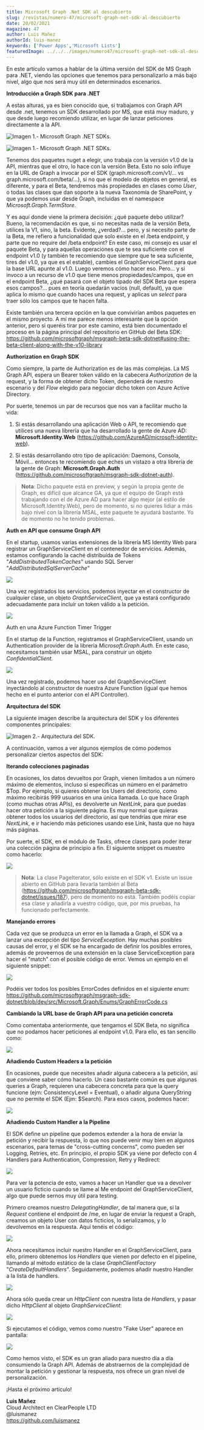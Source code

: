 ```yaml
---
title: Microsoft Graph .Net SDK al descubierto
slug: /revistas/numero-47/microsoft-graph-net-sdk-al-descubierto
date: 20/02/2021
magazine: 47
author: Luis Mañez
authorId: luis-manez
keywords: ['Power Apps','Microsoft Lists']
featuredImage: ../../../images/numero47/microsoft-graph-net-sdk-al-descubierto/image1.png
---
```







En este artículo vamos a hablar de la última versión del SDK de MS Graph
para .NET, viendo las opciones que tenemos para personalizarlo a más
bajo nivel, algo que nos será muy útil en determinados escenarios.

**Introducción a Graph SDK para .NET**

A estas alturas, ya es bien conocido que, si trabajamos con Graph API
desde .net, tenemos un SDK desarrollado por MS, que está muy maduro, y
que desde luego recomiendo utilizar, en lugar de lanzar peticiones
directamente a la API.

![**Imagen 1.- Microsoft Graph .NET SDKs.**](../../../images/numero47/microsoft-graph-net-sdk-al-descubierto/image1.png)

![**Imagen 1.- Microsoft Graph .NET SDKs.**](../../../images/numero47/microsoft-graph-net-sdk-al-descubierto/image2.png)



Tenemos dos paquetes nuget a elegir, uno trabaja con la versión v1.0 de
la API, mientras que el otro, lo hace con la versión Beta. Esto no solo
influye en la URL de Graph a invocar por el SDK
(graph.microsoft.com/v1/... vs graph.microsoft.com/beta/...), si no que
el modelo de objetos en general, es diferente, y para el Beta, tendremos
más propiedades en clases como *User*, o todas las clases que dan
soporte a la nueva Taxonomía de SharePoint, y que ya podemos usar desde
Graph, incluidas en el namespace *Microsoft.Graph.TermStore*.

Y es aquí donde viene la primera decisión: ¿qué paquete debo utilizar?
Bueno, la recomendación es que, si no necesitas nada de la versión Beta,
utilices la V1, sino, la beta. Evidente, ¿verdad?\... pero, y si
necesito parte de la Beta, me refiero a funcionalidad que solo existe en
el /beta endpoint, y parte que no require del /beta endpoint? En este
caso, mi consejo es usar el paquete Beta, y para aquellas operaciones
que te sea suficiente con el endpoint v1.0 (y también te recomiendo que
siempre que te sea suficiente, tires del v1.0, ya que es el estable),
cambies el GraphServiceClient para que la base URL apunte al v1.0. Luego
veremos cómo hacer eso. Pero... y si invoco a un recurso de v1.0 que
tiene menos propiedades/campos, que en el endpoint Beta, ¿qué pasará con
el objeto tipado del SDK Beta que espera esos campos?\... pues en teoría
quedarán vacíos (null, default), ya que aplica lo mismo que cuando haces
una request, y aplicas un *select* para traer sólo los campos que te
hacen falta.

Existe también una tercera opción en la que convivirían ambos paquetes
en el mismo proyecto. A mí me parece menos interesante que la opción
anterior, pero si queréis tirar por este camino, está bien documentado
el proceso en la página principal del repositorio en GitHub del Beta
SDK:
https://github.com/microsoftgraph/msgraph-beta-sdk-dotnet#using-the-beta-client-along-with-the-v10-library

**Authorization en Graph SDK**

Como siempre, la parte de Authorization es de las más complejas. La MS
Graph API, espera un Bearer token válido en la cabecera *Authorization*
de la request, y la forma de obtener dicho Token, dependerá de nuestro
escenario y del *Flow* elegido para negociar dicho token con Azure
Active Directory.

Por suerte, tenemos un par de recursos que nos van a facilitar mucho la
vida:

1.  Si estás desarrollando una aplicación Web o API, te recomiendo que
    utilices una nueva librería que ha desarrollado la gente de Azure
    AD: **Microsoft.Identity.Web**
    (https://github.com/AzureAD/microsoft-identity-web).

2.  Si estás desarrollando otro tipo de aplicación: Daemons, Consola,
    Móvil... entonces te recomiendo que eches un vistazo a otra librería
    de la gente de Graph: **Microsoft.Graph.Auth**
    (https://github.com/microsoftgraph/msgraph-sdk-dotnet-auth).
    

> **Nota**: Dicho paquete está en preview, y según la propia gente de
> Graph, es difícil que alcance GA, ya que el equipo de Graph está
> trabajando con el de Azure AD para hacer algo mejor (al estilo de
> Microsoft.Identity.Web), pero de momento, si no quieres lidiar a más
> bajo nivel con la librería MSAL, este paquete te ayudará bastante.
> Yo de momento no he tenido problemas.

**Auth en API que consume Graph API**

En el startup, usamos varias extensiones de la librería MS Identity Web
para registrar un GraphServiceClient en el contenedor de servicios.
Además, estamos configurando la caché distribuída de Tokens
"*AddDistributedTokenCaches*" usando SQL Server
"*AddDistributedSqlServerCache*"

![](../../../images/numero47/microsoft-graph-net-sdk-al-descubierto/image3.png)

Una vez registrados los servicios, podemos inyectar en el constructor de
cualquier clase, un objeto *GraphServiceClient*, que ya estará
configurado adecuadamente para incluir un token válido a la petición.

![](../../../images/numero47/microsoft-graph-net-sdk-al-descubierto/image4.png)

Auth en una Azure Function Timer Trigger

En el startup de la Function, registramos el GraphServiceClient, usando
un Authentication provider de la librería *Microsoft.Graph.Auth*. En
este caso, necesitamos también usar MSAL, para construir un objeto
*ConfidentialClient.*

![](../../../images/numero47/microsoft-graph-net-sdk-al-descubierto/image5.png)

Una vez registrado, podemos hacer uso del GraphServiceClient
inyectándolo al constructor de nuestra Azure Function (igual que hemos
hecho en el punto anterior con el API Controller).

**Arquitectura del SDK**

La siguiente imagen describe la arquitectura del SDK y los diferentes
componentes principales:

![**Imagen 2.- Arquitectura del SDK.**](../../../images/numero47/microsoft-graph-net-sdk-al-descubierto/image6.png)



A continuación, vamos a ver algunos ejemplos de cómo podemos
personalizar ciertos aspectos del SDK:

**Iterando colecciones paginadas**

En ocasiones, los datos devueltos por Graph, vienen limitados a un
número máximo de elementos, incluso si especificas un número en el
parámetro $Top. Por ejemplo, si quieres obtener los Users del
directorio, como máximo recibirás 999 usuarios en una única llamada. Lo
que hace Graph (como muchas otras APIs), es devolverte un *NextLink*,
para que puedas hacer otra petición a la siguiente página. Es muy normal
que quieras obtener todos los usuarios del directorio, así que tendrías
que mirar ese *NextLink*, e ir haciendo más peticiones usando ese Link,
hasta que no haya más páginas.

Por suerte, el SDK, en el módulo de Tasks, ofrece clases para poder
iterar una colección página de principio a fin. El siguiente snippet os
muestro como hacerlo:

![](../../../images/numero47/microsoft-graph-net-sdk-al-descubierto/image7.png)

> **Nota**: La clase PageIterator, sólo existe en el SDK v1. Existe un
> issue abierto en GitHub para llevarla también al Beta
> (https://github.com/microsoftgraph/msgraph-beta-sdk-dotnet/issues/187),
> pero de momento no está. También podéis copiar esa clase y añadirla a
> vuestro código, que, por mis pruebas, ha funcionado perfectamente.

**Manejando errores**

Cada vez que se produzca un error en la llamada a Graph, el SDK va a
lanzar una excepción del tipo *ServiceException*. Hay muchas posibles
causas del error, y el SDK se ha encargado de definir los posibles
errores, además de proveernos de una extensión en la clase
ServiceException para hacer el "match" con el posible código de error.
Vemos un ejemplo en el siguiente snippet:

![](../../../images/numero47/microsoft-graph-net-sdk-al-descubierto/image8.png)

Podéis ver todos los posibles ErrorCodes definidos en el siguiente enum:
https://github.com/microsoftgraph/msgraph-sdk-dotnet/blob/dev/src/Microsoft.Graph/Enums/GraphErrorCode.cs

**Cambiando la URL base de Graph API para una petición concreta**

Como comentaba anteriormente, que tengamos el SDK Beta, no significa que
no podamos hacer peticiones al endpoint v1.0. Para ello, es tan sencillo
como:

![](../../../images/numero47/microsoft-graph-net-sdk-al-descubierto/image9.png)

**Añadiendo Custom Headers a la petición**

En ocasiones, puede que necesites añadir alguna cabecera a la petición,
así que conviene saber cómo hacerlo. Un caso bastante común es que
algunas queries a Graph, requieren una cabecera concreta para que la
query funcione (ejm: ConsistencyLevel = Eventual), o añadir alguna
QueryString que no permite el SDK (Ejm: \$Search). Para esos casos,
podemos hacer:

![](../../../images/numero47/microsoft-graph-net-sdk-al-descubierto/image10.png)

**Añadiendo Custom Handler a la Pipeline**

El SDK define un pipeline que podemos extender a la hora de enviar la
petición y recibir la respuesta, lo que nos puede venir muy bien en
algunos escenarios, para temas de "cross-cutting concerns", como pueden
ser Logging, Retries, etc. En principio, el propio SDK ya viene por
defecto con 4 Handlers para Authentication, Compression, Retry y
Redirect:

![](../../../images/numero47/microsoft-graph-net-sdk-al-descubierto/image11.png)

Para ver la potencia de esto, vamos a hacer un Handler que va a devolver
un usuario ficticio cuando se llame al Me endpoint del
GraphServiceClient, algo que puede sernos muy útil para testing.

Primero creamos nuestro *DelegatingHandler*, de tal manera que, si la
*Request* contiene el endpoint de /me, en lugar de enviar la request a
Graph, creamos un objeto User con datos ficticios, lo serializamos, y lo
devolvemos en la respuesta. Aquí tenéis el código:

![](../../../images/numero47/microsoft-graph-net-sdk-al-descubierto/image12.png)

Ahora necesitamos incluir nuestro Handler en el GraphServiceClient, para
ello, primero obtenemos los *Handlers* que vienen por defecto en el
pipeline, llamando al método estático de la clase *GraphClientFactory*
"*CreateDefaultHandlers*". Seguidamente, podemos añadir nuestro Handler
a la lista de handlers.

![](../../../images/numero47/microsoft-graph-net-sdk-al-descubierto/image13.png)

Ahora sólo queda crear un *HttpClient* con nuestra lista de *Handlers*,
y pasar dicho *HttpClient* al objeto *GraphServiceClient*:

![](../../../images/numero47/microsoft-graph-net-sdk-al-descubierto/image14.png)

Si ejecutamos el código, vemos como nuestro "Fake User" aparece en
pantalla:

![](../../../images/numero47/microsoft-graph-net-sdk-al-descubierto/image15.png)

Como hemos visto, el SDK es un gran aliado para nuestro día a día
consumiendo la Graph API. Además de abstraernos de la complejidad de
montar la petición y gestionar la respuesta, nos ofrece un gran nivel de
personalización.

¡Hasta el próximo artículo!

**Luis Mañez** <br />
Cloud Architect en ClearPeople LTD <br />
@luismanez <br />
https://github.com/luismanez 
 

